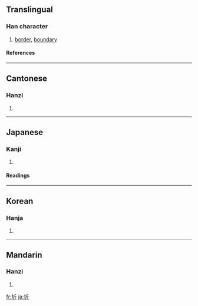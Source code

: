 {{see|垠}}

==Translingual==
===Han character===
{{Han char|rn=32|rad=土|as=04|sn=7|four=4212<sub>1</sub>|canj=土竹一中 (GHML)}}
# [[border]], [[boundary]]
====References====
{{Han ref|kx=0224.190|dkj=04903|dj=0459.070|hdz=10423.070|uh=573B|ud=22331|bh=A7A6|bd=42918}}
----
==Cantonese==
===Hanzi===
{{yue-hanzi|jyut=|y=kei4, ngan4}}
# {{defn|Cantonese}}
----
==Japanese==
===Kanji===
{{ja-kanji|grade=|rs=土04}}
# {{defn|Japanese}} 
====Readings====
{{ja-readings|on=[[き]] (ki), [[ぎん]] (gin)|kun=[[さかい]] (sakai)}}
----
==Korean==
===Hanja===
{{ko-hanja|hangeul=[[기]], [[은]]|rv=gi, eun|mr=ki, ŭn}}
# {{defn|Korean}}
----
==Mandarin==
===Hanzi===
{{cmn-hanzi|pin=[[qí]] ([[qi2]]), [[yín]] ([[yin2]])|wg=ch'i<sup>2</sup>, yin<sup>2</sup>}}
# {{defn|Mandarin}}

[[fr:圻]]
[[ja:圻]]
